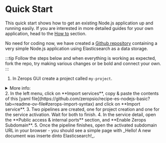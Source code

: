 # Quick Start

This quick start shows how to get an existing Node.js application up and running easily. If you are interested in more detailed guides for your own application, head to the [How to](/nodejs/how-to/create) section.

No need for coding now, we have created a [Github repository](https://github.com/zeropsio/recipe-es-nodejs-basic) containing a very simple Node.js application using Elasticsearch as a data storage.

:::tip
Follow the steps below and when everything is working as expected, fork the repo, try making various changes or be bold and connect your own.
:::

1. In Zerops GUI create a project called `my-project`.
<details><summary>More info:</summary>
<p>
<a href="/features/infrastructure#project">Learn more</a> about projects in Zerops.
</p>
</details>
2. In the left menu, click on **Import services**, copy & paste the contents of this [yaml file](https://github.com/zeropsio/recipe-es-nodejs-basic?tab=readme-ov-file#zerops-import-syntax) and click on **Import service**.
3. Two pipelines are created, one for project creation and one for the service activation. Wait for both to finish.
4. In the service detail, open the **Public access & internal ports** section, and **Enable Zerops Subdomain**.
5. Once the pipeline finishes, open the activated subdomain URL in your browser - you should see a simple page with _Hello! A new document was inserte dinto Elasticsearch!_.

